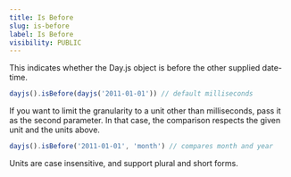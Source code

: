 ```yaml
---
title: Is Before
slug: is-before
label: Is Before
visibility: PUBLIC
---
```

This indicates whether the Day.js object is before the other supplied date-time.

```js
dayjs().isBefore(dayjs('2011-01-01')) // default milliseconds
```
If you want to limit the granularity to a unit other than milliseconds, pass it as the second parameter. In that case, the comparison respects the given unit and the units above.

```js
dayjs().isBefore('2011-01-01', 'month') // compares month and year
```

Units are case insensitive, and support plural and short forms.